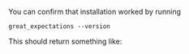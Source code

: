 <!--
-->

You can confirm that installation worked by running

```console title="Terminal Command"
great_expectations --version
```

This should return something like:

<VersionSnippet />